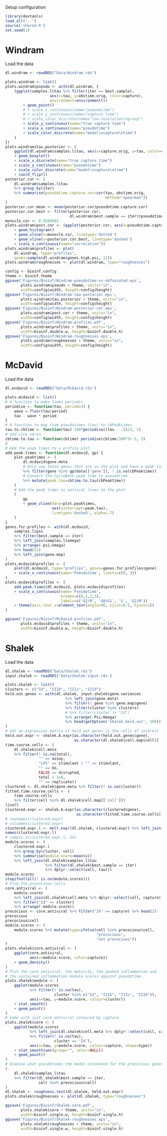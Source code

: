 Setup configuration
```r
library(devtools)
load_all('..')
source('shared.R')
set.seed(1)

```



# Windram

Load the data
```r
dl.windram <- readRDS("Data/Windram.rds")

```

```r
plots.windram <- list()
plots.windram$pseudo <- with(dl.windram, {
    (ggplot(samples.l$tau %>% filter(iter == best.sample),
                    aes(x=tau, y=obstime.orig, color=capture),
                    environment=environment())
        + geom_point()
        # + scale_x_continuous(name="pseudotime")
        # + scale_y_continuous(name="capture time")
        # + scale_color_discrete(name="low-resolution\ngroup")
        + scale_y_continuous(name="true capture time")
        + scale_x_continuous(name="pseudotime")
        + scale_color_discrete(name="model\ncapture\ntime")
    )
})
plots.windram$tau.posterior <- (
    ggplot(dl.windram$samples.l$tau, aes(x=capture.orig, y=tau, color=capture))
    + geom_boxplot()
    + scale_x_discrete(name="true capture time")
    + scale_y_continuous(name="pseudotime")
    + scale_color_discrete(name="model\ncapture\ntime")
    + coord_flip())
posterior.cor <- (
    dl.windram$samples.l$tau
    %>% group_by(iter)
    %>% summarise(pseudotime.capture.cor=cor(tau, obstime.orig,
                                             method="spearman"))
)
posterior.cor.mean <- mean(posterior.cor$pseudotime.capture.cor)
posterior.cor.best <- filter(posterior.cor,
                             dl.windram$best.sample == iter)$pseudotime.capture.cor
monocle.cor <- 0.9269565
plots.windram$post.cor <- (ggplot(posterior.cor, aes(x=pseudotime.capture.cor))
    + geom_histogram()
    + geom_vline(x=monocle.cor, linetype='dotted')
    + geom_vline(x=posterior.cor.best, linetype='dashed')
    + scale_x_continuous(name="correlation"))
plots.windram$profiles <- plot(
    dl.windram, type="profiles",
    genes=sample(dl.windram$genes.high.psi, 12))
plots.windram$roughnesses <- plot(dl.windram, type="roughnesses")

```


```r
config <- bioinf.config
theme <- bioinf.theme
ggsave('Figures/Bioinf/Windram-pseudotime-vs-obfuscated.eps',
       plots.windram$pseudo + theme, units="in",
       width=config$width, height=config$height)
ggsave('Figures/Bioinf/Windram-tau-posterior.eps',
       plots.windram$tau.posterior + theme, units="in",
       width=config$width, height=config$height)
ggsave('Figures/Bioinf/Windram-posterior-cor.eps',
       plots.windram$post.cor + theme, units="in",
       width=config$width, height=config$height)
ggsave('Figures/Bioinf/Windram-profiles.pdf',
       plots.windram$profiles + theme, units="in",
       width=bioinf.double.w, height=bioinf.double.h)
ggsave('Figures/Bioinf/Windram-roughnesses.eps',
       plots.windram$roughnesses + theme, units="in",
       width=config$width, height=config$height)

```


# McDavid

Load the data
```r
dl.mcdavid <- readRDS("Data/McDavid.rds")

```

```r
plots.mcdavid <- list()
# A function to make times periodic
periodise <- function(tau, period=3) {
    wave = floor(tau/period)
    tau - wave * period
}
# A function to map from pseudotimes (tau) to cbPeaktimes
tau.to.cbtime <- function(tau) 100*periodise((tau - .5)/3, 1)
# and vice versa
cbtime.to.tau <- function(cbtime) periodise(cbtime/100*3+.5, 3)
#
# Add the peak times to a profile plot.
add.peak.times <- function(dl.mcdavid, gp) {
    plot.peaktimes <- (
        dl.mcdavid$gene.meta
        # Only use those genes that are in the plot and have a peak time
        %>% filter(gene %in% gp$data[['gene']], ! is.na(cbPeaktime))
        # Convert the CycleBase peak time to pseudotime
        %>% mutate(peak.tau=cbtime.to.tau(cbPeaktime))
    )
    # Add the peak times as vertical lines to the plot
    (
        gp
        + geom_vline(data=plot.peaktimes,
                     aes(xintercept=peak.tau),
                     linetype='dashed', alpha=.7)
    )
}
genes.for.profiles <- with(dl.mcdavid,
    samples.l$psi
    %>% filter(best.sample == iter)
    %>% left_join(samples.l$omega)
    %>% arrange(-psi/omega)
    %>% head(12)
    %>% left_join(gene.map)
)
plots.mcdavid$profiles <- (
    plot(dl.mcdavid, type="profiles", genes=genes.for.profiles$gene)
    + scale_x_continuous(name='Pseudotime', limits=c(0, 3))
)
plots.mcdavid$profiles <- (
    add.peak.times(dl.mcdavid, plots.mcdavid$profiles)
    + scale_x_continuous(name='Pseudotime',
                         breaks=c(0,1,2,3),
                         labels=c('G2/M', 'G0/G1', 'S', 'G2/M'))
    + theme(axis.text.x=element_text(angle=90, vjust=0.5, hjust=1))
)

```


```r
ggsave('Figures/Bioinf/McDavid-profiles.pdf',
       plots.mcdavid$profiles + theme, units="in",
       width=bioinf.double.w, height=bioinf.double.h)

```



# Shalek

Load the data
```r
dl.shalek <- readRDS("Data/Shalek.rds")
input.shalek <- readRDS('Data/Shalek-input.rds')

```

```r
plots.shalek <- list()
clusters <- c("Id", "IIIb", "IIIc", "IIId")
held.out.genes <- with(dl.shalek, input.shalek$gene.variances
                           %>% left_join(gene.meta)
                           %>% filter(! gene %in% gene.map$gene)
                           %>% filter(cluster %in% clusters)
                           # %>% filter(cluster != "Id")
                           %>% arrange(-Psi/Omega)
                           %>% head(getOption('Shalek.held.out', 100))
)
# Get an expression matrix of held out genes in the cells of interest
held.out.expr <- shalek.A.expr[as.character(held.out.genes$gene),
                               as.character(dl.shalek$cell.map$cell)]
time.course.cells <- (
    dl.shalek$cell.meta
    %>% filter(! is.na(total),
               "" == assay,
               "LPS" == stimulant | "" == stimulant,
               "" == ko,
               FALSE == disrupted,
               total > 1e6,
               "" == replicate))
clustered <- dl.shalek$gene.meta %>% filter(! is.na(cluster))
fitted.time.course.cells <- (
    time.course.cells
    %>% filter(cell %in% dl.shalek$cell.map[['cell']])
)$cell
clustered.expr <- shalek.A.expr[as.character(clustered$gene),
                                as.character(fitted.time.course.cells)]
# rownames(clustered.expr)
# colnames(clustered.expr)
clustered.expr.l <- melt.expr(dl.shalek, clustered.expr) %>% left_join(dl.shalek$gene.meta)
names(clustered.expr.l)
# sample_n(clustered.expr.l, 14)
module.scores <- (
    clustered.expr.l
    %>% group_by(cluster, cell)
    %>% summarise(module.score=mean(x))
    %>% left_join(dl.shalek$samples.l$tau
                  %>% filter(dl.shalek$best.sample == iter)
                  %>% dplyr::select(cell, tau)))
module.scores
stopifnot(all(! is.na(module.scores)))
# Find the precocious cells
core.antiviral <- (
    module.scores
    %>% left_join(dl.shalek$cell.meta %>% dplyr::select(cell, capture))
    %>% filter("Id" == cluster)
    %>% arrange(-module.score))
precocious <- core.antiviral %>% filter("1h" == capture) %>% head(2)
precocious
precocious$cell
module.scores <- (
    module.scores %>% mutate(type=ifelse(cell %in% precocious$cell,
                                         "precocious",
                                         "not precocious"))
)
plots.shalek$core.antiviral <- (
    ggplot(core.antiviral,
           aes(x=module.score, color=capture))
    + geom_density()
)
# Plot the core antiviral, the maturity, the peaked inflammation and
# the sustained inflammation module scores against pseudotime.
plots.shalek$module <- (
    ggplot(module.scores
           %>% filter(! is.na(tau),
                      cluster %in% c("Id", "IIIb", "IIIc", "IIId")),
           aes(x=tau, y=module.score, colour=cluster))
    + stat_smooth()
    + geom_point()
)
# Same with just core antiviral coloured by capture
plots.shalek$core <- (
    ggplot(module.scores
           %>% left_join(dl.shalek$cell.meta %>% dplyr::select(cell, capture))
           %>% filter(! is.na(tau),
                      cluster == "Id"),
           aes(x=tau, y=module.score, colour=capture, shape=type))
    + stat_smooth(aes(group="", color=NULL))
    + geom_point()
)
# Examine what pseudotimes the model estimated for the precocious genes
(
    dl.shalek$samples.l$tau
    %>% filter(dl.shalek$best.sample == iter,
               cell %in% precocious$cell)
)
dl.shalek <- roughness.test(dl.shalek, held.out.expr)
plots.shalek$roughnesses <- plot(dl.shalek, type="roughnesses")

```


```r
ggsave('Figures/Bioinf/Shalek-core.pdf',
       plots.shalek$core + theme, units="in",
       width=bioinf.single.w, height=bioinf.single.h)
ggsave('Figures/Bioinf/Shalek-roughnesses.eps',
       plots.shalek$roughnesses + theme, units="in",
       width=bioinf.single.w, height=bioinf.single.h)

```

